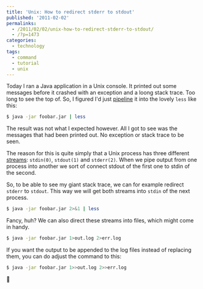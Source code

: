 ---
title: 'Unix: How to redirect stderr to stdout'
published: '2011-02-02'
permalinks:
  - /2011/02/02/unix-how-to-redirect-stderr-to-stdout/
  - /?p=1473
categories:
  - technology
tags:
  - command
  - tutorial
  - unix
---

Today I ran a Java application in a Unix console. It printed out some messages before it crashed with an exception and a loong stack trace. Too long to see the top of. So, I figured I'd just <a href="http://en.wikipedia.org/wiki/Pipeline_(Unix)">pipeline</a> it into the lovely `less` like this:

```bash
$ java -jar foobar.jar | less
```

The result was not what I expected however. All I got to see was the messages that had been printed out. No exception or stack trace to be seen.

The reason for this is quite simply that a Unix process has three different <a href="http://en.wikipedia.org/wiki/Standard_streams">streams</a>: `stdin(0)`, `stdout(1)` and `stderr(2)`. When we pipe output from one process into another we sort of connect stdout of the first one to stdin of the second.

So, to be able to see my giant stack trace, we can for example redirect `stderr` to `stdout`. This way we will get both streams into `stdin` of the next process.

```bash
$ java -jar foobar.jar 2>&1 | less
```

Fancy, huh? We can also direct these streams into files, which might come in handy.

```bash
$ java -jar foobar.jar 1>out.log 2>err.log
```

If you want the output to be appended to the log files instead of replacing them, you can do adjust the command to this:

```bash
$ java -jar foobar.jar 1>>out.log 2>>err.log
```

🙂
